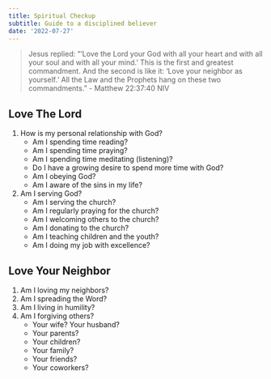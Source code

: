 ```yaml
---
title: Spiritual Checkup
subtitle: Guide to a disciplined believer
date: '2022-07-27'
---
```


> Jesus replied: “‘Love the Lord your God with all your heart and with all your soul and with all your mind.’ This is the first and greatest commandment. And the second is like it: ‘Love your neighbor as yourself.‘ All the Law and the Prophets hang on these two commandments.” - Matthew 22:37:40 NIV

## Love The Lord

1. How is my personal relationship with God?
    - Am I spending time reading?
    - Am I spending time praying?
    - Am I spending time meditating (listening)?
    - Do I have a growing desire to spend more time with God?
    - Am I obeying God?
    - Am I aware of the sins in my life?
2. Am I serving God?
    - Am I serving the church?
    - Am I regularly praying for the church?
    - Am I welcoming others to the church?
    - Am I donating to the church?
    - Am I teaching children and the youth?
    - Am I doing my job with excellence?

## Love Your Neighbor

1. Am I loving my neighbors?
2. Am I spreading the Word?
3. Am I living in humility?
4. Am I forgiving others?
    - Your wife? Your husband?
    - Your parents?
    - Your children?
    - Your family?
    - Your friends?
    - Your coworkers?
